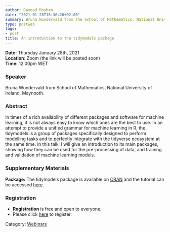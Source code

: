 ```yaml
---
author: Davood Roshan
date: "2021-01-28T18:36:26+02:00"
summary: Bruna Wundervald from the School of Mathematics, National University of Ireland, Maynooth will introduce tidymodels packages, and how they can be used for the pre-processing of data, and training and validation of machine learning models.
type: postweb
tags:
- post
title: An introduction to the tidymodels package
---
```

**Date:** Thursday January 28th, 2021 <br>
**Location:** Zoom (the link will be posted soon) <br>
**Time:** 12.00pm WET <br>


### Speaker
Bruna Wundervald from School of Mathematics, National University of Ireland, Maynooth.


### Abstract
In times of a rich availability of different packages and software for machine learning, it is not always easy to know which ones are the best to use. In an attempt to provide a unified grammar for machine learning in R, the tidymodels is a group of packages specifically designed to perform modelling tasks and to perfectly integrate with the tidyverse ecosystem at the same time. In this talk, I will give an introduction to its main packages, showing how they can be used for the pre-processing of data, and training and validation of machine learning models.

### Supplementary Materials
**Package:** The tidymodels package is available on [CRAN](https://cran.r-project.org/web/packages/tidymodels/index.html) and the tutorial can be accessed [here](https://www.tidymodels.org/).


### Registration
- **Registration** is free and open to everyone. 
- Please click [here](https://www.eventbrite.ie/e/135974925663) to register. 



Category: [<u>Webinars</u>](/webinars/)